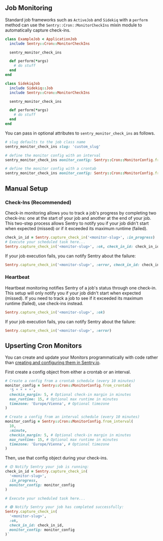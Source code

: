 ## Job Monitoring

Standard job frameworks such as `ActiveJob` and `Sidekiq` with a `perform` method can use the `Sentry::Cron::MonitorCheckIns` mixin module to automatically capture check-ins.

```rb {tabTitle: ActiveJob}
class ExampleJob < ApplicationJob
  include Sentry::Cron::MonitorCheckIns

  sentry_monitor_check_ins

  def perform(*args)
    # do stuff
  end
end
```

```rb {tabTitle: Sidekiq}
class SidekiqJob
  include Sidekiq::Job
  include Sentry::Cron::MonitorCheckIns

  sentry_monitor_check_ins

  def perform(*args)
    # do stuff
  end
end
```

You can pass in optional attributes to `sentry_monitor_check_ins` as follows.

```rb
# slug defaults to the job class name
sentry_monitor_check_ins slug: 'custom_slug'

# define the monitor config with an interval
sentry_monitor_check_ins monitor_config: Sentry::Cron::MonitorConfig.from_interval(1, :minute)

# define the monitor config with a crontab
sentry_monitor_check_ins monitor_config: Sentry::Cron::MonitorConfig.from_crontab('5 * * * *')
```

## Manual Setup

### Check-Ins (Recommended)

Check-in monitoring allows you to track a job's progress by completing two check-ins: one at the start of your job and another at the end of your job. This two-step process allows Sentry to notify you if your job didn't start when expected (missed) or if it exceeded its maximum runtime (failed).

```ruby
check_in_id = Sentry.capture_check_in('<monitor-slug>', :in_progress)
# Execute your scheduled task here...
Sentry.capture_check_in('<monitor-slug>', :ok, check_in_id: check_in_id)
```

If your job execution fails, you can notify Sentry about the failure:

```ruby
Sentry.capture_check_in('<monitor-slug>', :error, check_in_id: check_in_id)
```

### Heartbeat

Heartbeat monitoring notifies Sentry of a job's status through one check-in. This setup will only notify you if your job didn't start when expected (missed). If you need to track a job to see if it exceeded its maximum runtime (failed), use check-ins instead.

```ruby
Sentry.capture_check_in('<monitor-slug>', :ok)
```

If your job execution fails, you can notify Sentry about the failure:

```ruby
Sentry.capture_check_in('<monitor-slug>', :error)
```

## Upserting Cron Monitors

You can create and update your Monitors programmatically with code
rather than [creating and configuring them in Sentry.io](https://sentry.io/crons/create/).

First create a config object from either a crontab or an interval.

```ruby
# Create a config from a crontab schedule (every 10 minutes)
monitor_config = Sentry::Cron::MonitorConfig.from_crontab(
  '5 * * * *',
  checkin_margin: 5, # Optional check-in margin in minutes
  max_runtime: 15, # Optional max runtime in minutes
  timezone: 'Europe/Vienna', # Optional timezone
)

# Create a config from an interval schedule (every 10 minutes)
monitor_config = Sentry::Cron::MonitorConfig.from_interval(
  10,
  :minute,
  checkin_margin: 5, # Optional check-in margin in minutes
  max_runtime: 15, # Optional max runtime in minutes
  timezone: 'Europe/Vienna', # Optional timezone
)
```

Then, use that config object during your check-ins.

```ruby
# 🟡 Notify Sentry your job is running:
check_in_id = Sentry.capture_check_in(
  '<monitor-slug>',
  :in_progress,
  monitor_config: monitor_config
)

# Execute your scheduled task here...

# 🟢 Notify Sentry your job has completed successfully:
Sentry.capture_check_in(
  '<monitor-slug>',
  :ok,
  check_in_id: check_in_id,
  monitor_config: monitor_config
)`
```
